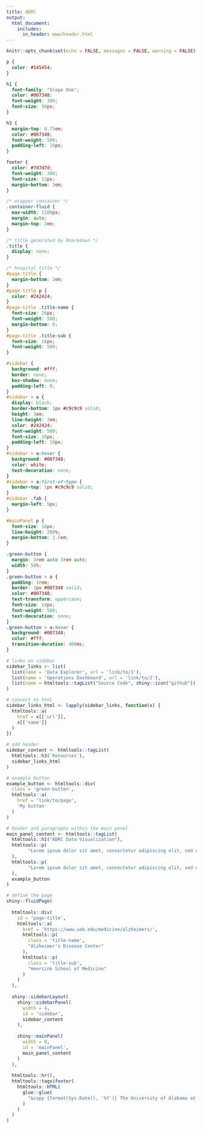```yaml
---
title: ADRC
output:
  html_document:
    includes:
      in_header: www/header.html
---
```


<!--
This page mimics the style of https://www.uab.edu/medicine/alzheimers/research
-->

```r
knitr::opts_chunk$set(echo = FALSE, messages = FALSE, warning = FALSE)
```

```css
p {
  color: #545454;
}

h1 {
  font-family: "Scope One";
  color: #007348;
  font-weight: 300;
  font-size: 56px;
}

h3 {
  margin-top: 0.75em;
  color: #007348;
  font-weight: 500;
  padding-left: 10px;
}

footer {
  color: #7d7d7d;
  font-weight: 300;
  font-size: 12px;
  margin-bottom: 3em;
}

/* wrapper container */
.container-fluid {
  max-width: 1100px;
  margin: auto;
  margin-top: 2em;
}

/* title generated by Rmarkdown */
.title {
  display: none;
}

/* hospital title */
#page-title {
  margin-bottom: 2em;
}
#page-title p {
  color: #242424;
}
#page-title .title-name {
  font-size: 26px;
  font-weight: 500;
  margin-bottom: 0;
}
#page-title .title-sub {
  font-size: 16px;
  font-weight: 500;
}

#sidebar {
  background: #fff;
  border: none;
  box-shadow: none;
  padding-left: 0;
}
#sidebar > a {
  display: block;
  border-bottom: 1px #c9c9c9 solid;
  height: 3em;
  line-height: 3em;
  color: #242424;
  font-weight: 500;
  font-size: 16px;
  padding-left: 10px;
}
#sidebar > a:hover {
  background: #007348;
  color: white;
  text-decoration: none;
}
#sidebar > a:first-of-type {
  border-top: 1px #c9c9c9 solid;
}
#sidebar .fab {
  margin-left: 5px;
}

#mainPanel p {
  font-size: 16px;
  line-height: 200%;
  margin-bottom: 1.5em;
}

.green-button {
  margin: 3rem auto 3rem auto;
  width: 50%;
}
.green-button > a {
  padding: 1rem;
  border: 2px #007348 solid;
  color: #007348;
  text-transform: uppercase;
  font-size: 14px;
  font-weight: 500;
  text-decoration: none;
}
.green-button > a:hover {
  background: #007348;
  color: #fff;
  transition-duration: 400ms;
}
```

<!-- EDIT SIDEBAR LINKS HERE -->

```r
# links on sidebar
sidebar_links <- list(
  list(name = 'Data Explorer', url = 'link/to/1'),
  list(name = 'Operations Dashboard', url = 'link/to/2'),
  list(name = htmltools::tagList("Source Code", shiny::icon("github")), url = 'https://www.github.com/cfmurch')
)

# convert to html
sidebar_links_html <- lapply(sidebar_links, function(x) {
  htmltools::a(
    href = x[['url']],
    x[['name']]
  )
})

# add header
sidebar_content <- htmltools::tagList(
  htmltools::h3('Resources'),
  sidebar_links_html
)
```

```r
# example button
example_button <- htmltools::div(
  class = 'green-button',
  htmltools::a(
    href = 'link/to/page',
    'My button'
  )
)
```

<!-- EDIT MAIN TEXT HERE -->

```r
# header and paragraphs within the main panel
main_panel_content <- htmltools::tagList(
  htmltools::h1("ADRC Data Visualization"),
  htmltools::p(
        "Lorem ipsum dolor sit amet, consectetur adipiscing elit, sed do eiusmod tempor incididunt ut labore et dolore magna aliqua. Ut enim ad minim veniam, quis nostrud exercitation ullamco laboris nisi ut aliquip ex ea commodo consequat. Duis aute irure dolor in reprehenderit in voluptate velit esse cillum dolore eu fugiat nulla pariatur. Excepteur sint occaecat cupidatat non proident, sunt in culpa qui officia deserunt mollit anim id est laborum."
  ),
  htmltools::p(
        "Lorem ipsum dolor sit amet, consectetur adipiscing elit, sed do eiusmod tempor incididunt ut labore et dolore magna aliqua. Aliquam sem fringilla ut morbi. Sed pulvinar proin gravida hendrerit lectus. Feugiat scelerisque varius morbi enim nunc faucibus a pellentesque. Aliquam id diam maecenas ultricies mi eget mauris pharetra. Placerat vestibulum lectus mauris ultrices eros in. Etiam dignissim diam quis enim lobortis scelerisque fermentum dui faucibus."
  ),
  example_button
)
```


```r
# define the page
shiny::fluidPage(
  
  htmltools::div(
    id = 'page-title',
    htmltools::a(
      href = 'https://www.uab.edu/medicine/alzheimers/',
      htmltools::p(
        class = 'title-name',
        "Alzheimer's Disease Center"
      ),
      htmltools::p(
        class = 'title-sub',
        "Heersink School of Medicine"
      )
    )
  ),
  
  shiny::sidebarLayout(
    shiny::sidebarPanel(
      width = 4,
      id = 'sidebar',
      sidebar_content
    ),
    
    shiny::mainPanel(
      width = 8,
      id = 'mainPanel',
      main_panel_content
    )
  ),
  
  htmltools::hr(),
  htmltools::tags$footer(
    htmltools::HTML(
      glue::glue(
        "&copy {format(Sys.Date(), '%Y')} The University of Alabama at Birmingham"
      )
    )
  )
)
```

